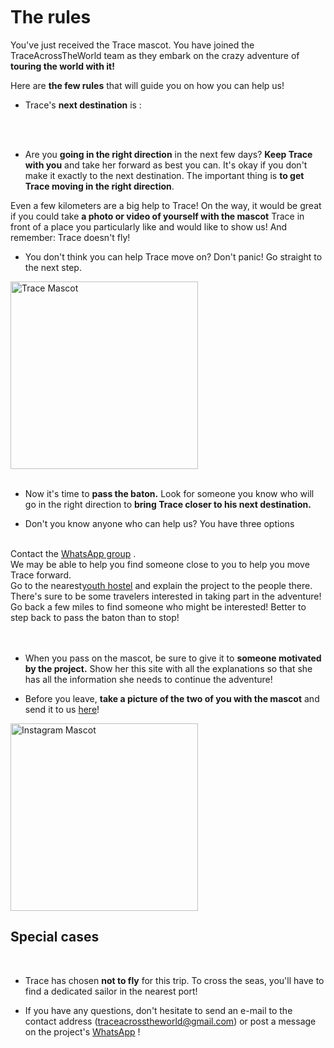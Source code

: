 
<meta name="viewport" content="initial-scale=1, width=device-width" />

<div style={{ width: '100%', margin: '0 auto', textAlign: 'center' }}>
<br/><br/>
<br/>

# The rules

You've just received the Trace mascot. You have joined the TraceAcrossTheWorld team as they embark on the crazy adventure of **touring the world with it!**

Here are **the few rules** that will guide you on how you can help us!

-   Trace's **next destination** is :

<br/>
<div className="text-center" style={{ display: 'flex', justifyContent: 'center', alignItems: 'center', minHeight: '5vh' }}>
      <div>
        <NextCity/>
      </div>
</div>

<br/>

-   Are you **going in the right direction** in the next few days? **Keep Trace with you** and take her forward as best you can.
    It's okay if you don't make it exactly to the next destination. The important thing is **to get Trace moving in the right direction**.  

Even a few kilometers are a big help to Trace!
On the way, it would be great if you could take **a photo or video of yourself with the mascot** Trace in front of a place you particularly like and would like to show us!
  And remember: Trace doesn't fly!

-   You don't think you can help Trace move on? Don't panic! Go straight to the next step.

<div style={{ display: "flex", justifyContent: "center" }}>
  <img src="/img/Mascotte/Resize/lama-with-friends.svg" alt="Trace Mascot" width="300" height="300"/>
</div>
<br/>

-   Now it's time to **pass the baton.** Look for someone you know who will go in the right direction to **bring Trace closer to his next destination.**

-   Don't you know anyone who can help us? You have three options

<br/>
<Stack spacing={2} alignItems="center">
  <div className="contour-ombre" style={{ width: "100%", textAlign: "center"}}>
    Contact the <a href="https://chat.whatsapp.com/FKwW0q23yVk3OdKNKAxGnE" target="_blank" rel="noopener noreferrer">WhatsApp group</a> . <br /> We may be able to help you find someone close to you to help you move Trace forward.  
</div>
  <div className="contour-ombre" style={{ width: "100%", textAlign: "center"}}>
    Go to the nearest<a href="https://www.hostelworld.com/" target="_blank" rel="noopener noreferrer">youth hostel</a> and explain the project to the people there. <br /> There's sure to be some travelers interested in taking part in the adventure!  
</div>
  <div className="contour-ombre" style={{ width: "100%", textAlign: "center"}}>
    Go back a few miles to find someone who might be interested! Better to step back to pass the baton than to stop!  
</div>
</Stack>

<br/>
<br/>

-   When you pass on the mascot, be sure to give it to **someone motivated by the project.** Show her this site with all the explanations so that she has all the information she needs to continue the adventure!

-   Before you leave, **take a picture of the two of you with the mascot** and send it to us <a href="https://www.instagram.com/traceacrosstheworld/" target="_blank" rel="noopener noreferrer">here</a>!

<div style={{ display: "flex", justifyContent: "center" }}>
  <img src="/img/Mascotte/Resize/lamaoncomputerinstagram.svg" alt="Instagram Mascot" width="300" height="300"/>
</div>

<h2 style={{ textAlign: "center" }}>Special cases</h2>

<br/>

-   Trace has chosen **not to fly** for this trip. To cross the seas, you'll have to find a dedicated sailor in the nearest port!

-   If you have any questions, don't hesitate to send an e-mail to the contact address (traceacrosstheworld@gmail.com) or post a message on the project's <a href="https://chat.whatsapp.com/FKwW0q23yVk3OdKNKAxGnE" target="_blank" rel="noopener noreferrer">WhatsApp</a> !

</div>
